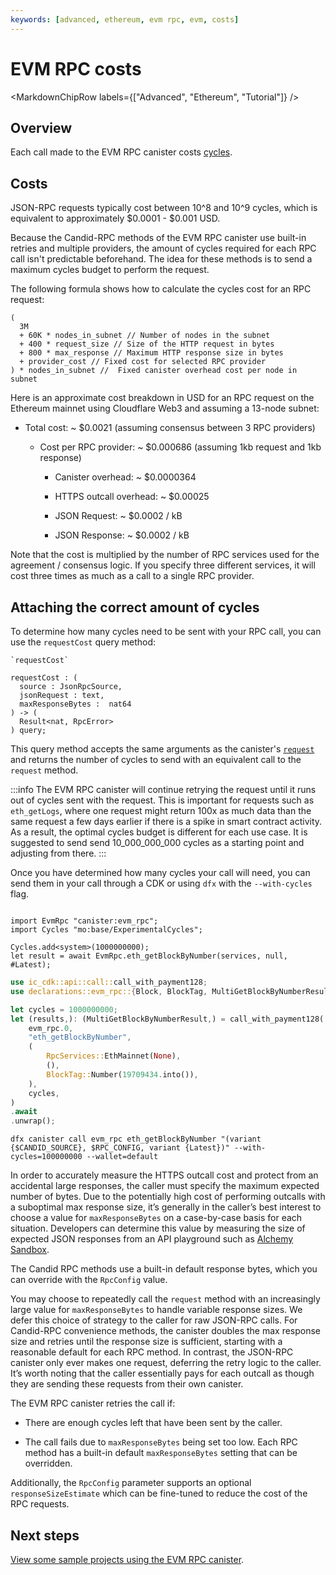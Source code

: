 ```yaml
---
keywords: [advanced, ethereum, evm rpc, evm, costs]
---
```



# EVM RPC costs

<MarkdownChipRow labels={["Advanced", "Ethereum", "Tutorial"]} />

## Overview

Each call made to the EVM RPC canister costs [cycles](/docs/current/developer-docs/getting-started/cycles/cycles-faucet).

## Costs

JSON-RPC requests typically cost between 10^8 and 10^9 cycles, which is equivalent to approximately $0.0001 - $0.001 USD.

Because the Candid-RPC methods of the EVM RPC canister use built-in retries and multiple providers, the amount of cycles required for each RPC call isn't predictable beforehand. The idea for these methods is to send a maximum cycles budget to perform the request.

The following formula shows how to calculate the cycles cost for an RPC request:

```
(
  3M
  + 60K * nodes_in_subnet // Number of nodes in the subnet
  + 400 * request_size // Size of the HTTP request in bytes
  + 800 * max_response // Maximum HTTP response size in bytes
  + provider_cost // Fixed cost for selected RPC provider
) * nodes_in_subnet //  Fixed canister overhead cost per node in subnet
```

Here is an approximate cost breakdown in USD for an RPC request on the Ethereum mainnet using Cloudflare Web3 and assuming a 13-node subnet:

- Total cost: ~ $0.0021 (assuming consensus between 3 RPC providers)

  - Cost per RPC provider: ~ $0.000686 (assuming 1kb request and 1kb response)

    - Canister overhead: ~ $0.0000364

    - HTTPS outcall overhead: ~ $0.00025

    - JSON Request: ~ $0.0002 / kB

    - JSON Response: ~ $0.0002 / kB

Note that the cost is multiplied by the number of RPC services used for the agreement / consensus logic. If you specify three different services, it will cost three times as much as a call to a single RPC provider.

## Attaching the correct amount of cycles

To determine how many cycles need to be sent with your RPC call, you can use the `requestCost` query method:

```
`requestCost`

requestCost : (
  source : JsonRpcSource,
  jsonRequest : text,
  maxResponseBytes :  nat64
) -> (
  Result<nat, RpcError>
) query;
```

This query method accepts the same arguments as the canister's [`request`](evm-rpc-canister.mdx#custom-json-rpc-requests) and returns the number of cycles to send with an equivalent call to the `request` method.

:::info
The EVM RPC canister will continue retrying the request until it runs out of cycles sent with the request. This is important for requests such as `eth_getLogs`, where one request might return 100x as much data than the same request a few days earlier if there is a spike in smart contract activity. As a result, the optimal cycles budget is different for each use case. It is suggested to send send 10_000_000_000 cycles as a starting point and adjusting from there.
:::

Once you have determined how many cycles your call will need, you can send them in your call through a CDK or using `dfx` with the `--with-cycles` flag.

<AdornedTabs groupId="languages">
<TabItem value="motoko" label="Motoko" default>

```motoko

import EvmRpc "canister:evm_rpc";
import Cycles "mo:base/ExperimentalCycles";

Cycles.add<system>(1000000000);
let result = await EvmRpc.eth_getBlockByNumber(services, null, #Latest);
```


</TabItem>
<TabItem value="rust" label="Rust">

```rust
use ic_cdk::api::call::call_with_payment128;
use declarations::evm_rpc::{Block, BlockTag, MultiGetBlockByNumberResult, RpcError, RpcService, EVM_RPC as evm_rpc};

let cycles = 1000000000;
let (results,): (MultiGetBlockByNumberResult,) = call_with_payment128(
    evm_rpc.0,
    "eth_getBlockByNumber",
    (
        RpcServices::EthMainnet(None),
        (),
        BlockTag::Number(19709434.into()),
    ),
    cycles,
)
.await
.unwrap();
```

</TabItem>
<TabItem value="dfx" label="dfx">

```
dfx canister call evm_rpc eth_getBlockByNumber "(variant {$CANDID_SOURCE}, $RPC_CONFIG, variant {Latest})" --with-cycles=100000000 --wallet=default
```

</TabItem>
</AdornedTabs>


In order to accurately measure the HTTPS outcall cost and protect from an accidental large responses, the caller must specify the maximum expected number of bytes. Due to the potentially high cost of performing outcalls with a suboptimal max response size, it’s generally in the caller’s best interest to choose a value for `maxResponseBytes` on a case-by-case basis for each situation. Developers can determine this value by measuring the size of expected JSON responses from an API playground such as [Alchemy Sandbox](https://sandbox.alchemy.com/).

The Candid RPC methods use a built-in default response bytes, which you can override with the `RpcConfig` value.

You may choose to repeatedly call the `request` method with an increasingly large value for `maxResponseBytes` to handle variable response sizes. We defer this choice of strategy to the caller for raw JSON-RPC calls. For Candid-RPC convenience methods, the canister doubles the max response size and retries until the response size is sufficient, starting with a reasonable default for each RPC method. In contrast, the JSON-RPC canister only ever makes one request, deferring the retry logic to the caller. It’s worth noting that the caller essentially pays for each outcall as though they are sending these requests from their own canister.

The EVM RPC canister retries the call if:

- There are enough cycles left that have been sent by the caller.

- The call fails due to `maxResponseBytes` being set too low. Each RPC method has a built-in default `maxResponseBytes` setting that can be overridden.

Additionally, the `RpcConfig` parameter supports an optional `responseSizeEstimate` which can be fine-tuned to reduce the cost of the RPC requests.

## Next steps

[View some sample projects using the EVM RPC canister](samples.mdx).

